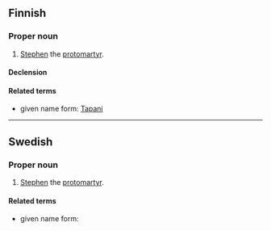 ==Finnish==

===Proper noun===
{{fi-noun|proper=true}}

# {{lb|fi|biblical character}} [[Stephen]] the [[protomartyr]].

====Declension====
{{fi-decl-vastaus|n=sg|Stefano|a}}

====Related terms====
* given name form: [[Tapani]]

----

==Swedish==

===Proper noun===
{{head|sv|proper noun}}

# {{lb|sv|biblical character}} [[Stephen]] the [[protomartyr]].

====Related terms====
* given name form: {{l|sv|Stefan}}